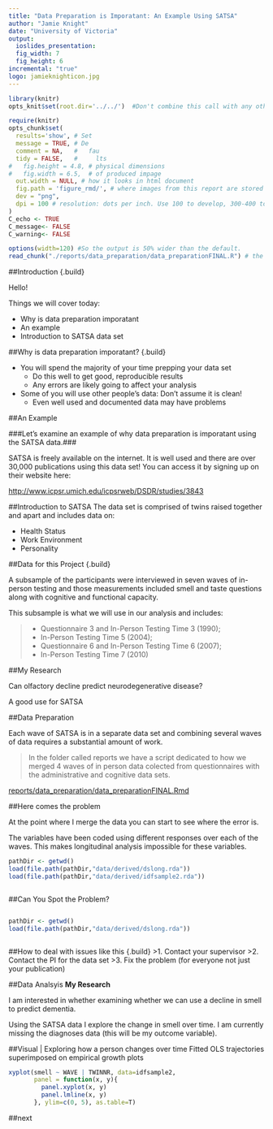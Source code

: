 ```yaml
---
title: "Data Preparation is Imporatant: An Example Using SATSA"
author: "Jamie Knight"
date: "University of Victoria"
output: 
  ioslides_presentation:
  fig_width: 7
  fig_height: 6
incremental: "true" 
logo: jamieknighticon.jpg
---
```



```r
library(knitr)
opts_knit$set(root.dir='../../')  #Don't combine this call with any other chunk -especially one that uses file paths.
```

<!-- Set the report-wide options, and point to the external script file. -->
```r
require(knitr)
opts_chunk$set(
  results='show', # Set
  message = TRUE, # De
  comment = NA,   #   fau
  tidy = FALSE,   #     lts
#   fig.height = 4.8, # physical dimensions
#   fig.width = 6.5,  # of produced impage
  out.width = NULL, # how it looks in html document
  fig.path = 'figure_rmd/', # where images from this report are stored
  dev = "png",
  dpi = 100 # resolution: dots per inch. Use 100 to develop, 300-400 to print. adjust
)
C_echo <- TRUE
C_message<- FALSE
C_warning<- FALSE

options(width=120) #So the output is 50% wider than the default.
read_chunk("./reports/data_preparation/data_preparationFINAL.R") # the file to which knitr calls for the chunks
```


##Introduction {.build}

Hello!

Things we will cover today:  

- Why is data preparation imporatant
- An example
- Introduction to SATSA data set


##Why is data preparation imporatant? {.build}

* You will spend the majority of your time prepping your data set
  + Do this well to get good, reproducible results
  + Any errors are likely going to affect your analysis
* Some of you will use other people's data: Don't assume it is clean!
  + Even well used and documented data may have problems


##An Example 

###Let's examine an example of why data preparation is imporatant using the SATSA data.###

SATSA is freely available on the internet.
It is well used and there are over 30,000 publications using this data set!
You can access it by signing up on their website here:

[http://www.icpsr.umich.edu/icpsrweb/DSDR/studies/3843](http://www.icpsr.umich.edu/icpsrweb/DSDR/studies/3843)


##Introduction to SATSA
The data set is comprised of twins raised together and apart and includes data on:  

- Health Status
- Work Environment
- Personality

##Data for this Project {.build}

A subsample of the participants were interviewed in seven waves of in-person testing and those measurements included smell and taste questions along with cognitive and functional capacity.

This subsample is what we will use in our analysis and includes:

>- Questionnaire 3 and In-Person Testing Time 3 (1990); 
>- In-Person Testing Time 5 (2004); 
>- Questionnaire 6 and In-Person Testing Time 6 (2007); 
>- In-Person Testing Time 7 (2010)

##My Research

Can olfactory decline predict neurodegenerative disease?

A good use for SATSA

##Data Preparation

Each wave of SATSA is in a separate data set and combining several waves of data requires a substantial amount of work.

> In the folder called reports we have a script dedicated to how we merged 4 waves of in person data colected from questionnaires with the administrative and cognitive data sets.

[reports/data_preparation/data_preparationFINAL.Rmd](reports/data_preparation/data_preparationFINAL.Rmd)


##Here comes the problem

At the point where I merge the data you can start to see where the error is.

The variables have been coded using different responses over each of the waves.
This makes longitudinal analysis impossible for these variables.

```r
pathDir <- getwd()
load(file.path(pathDir,"data/derived/dslong.rda"))
load(file.path(pathDir,"data/derived/idfsample2.rda"))
```

```r
```


##Can You Spot the Problem?

```r
```

```r
pathDir <- getwd()
load(file.path(pathDir,"data/derived/dslong.rda"))
```

```r
```

##How to deal with issues like this {.build}
>1. Contact your supervisor 
>2. Contact the PI for the data set
>3. Fix the problem (for everyone not just your publication)

##Data Analsyis
**My Research**

I am interested in whether examining whether we can use a decline in smell to predict dementia.

Using the SATSA data I explore the change in smell over time. I am currently missing the diagnoses data (this will be my outcome variable).

##Visual | Exploring how a person changes over time
Fitted OLS trajectories superimposed on empirical growth plots
```r
xyplot(smell ~ WAVE | TWINNR, data=idfsample2, 
       panel = function(x, y){
         panel.xyplot(x, y)
         panel.lmline(x, y)
       }, ylim=c(0, 5), as.table=T)
```

##next



